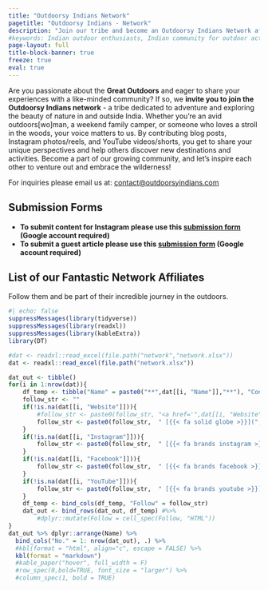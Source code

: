```yaml
---
title: "Outdoorsy Indians Network"
pagetitle: "Outdoorsy Indians - Network"
description: "Join our tribe and become an Outdoorsy Indians Network affiliate."
#keywords: Indian outdoor enthusiasts, Indian community for outdoor activities, Network of outdoorsy people
page-layout: full
title-block-banner: true
freeze: true
eval: true
---
```


Are you passionate about the **Great Outdoors** and eager to share your experiences with a like-minded community? If so, we **invite you to join the Outdoorsy Indians network** - a tribe dedicated to adventure and exploring the beauty of nature in and outside India. Whether you're an avid outdoors[wo]man, a weekend family camper, or someone who loves a stroll in the woods, your voice matters to us. By contributing blog posts, Instagram photos/reels, and YouTube videos/shorts, you get to share your unique perspectives and help others discover new destinations and activities. Become a part of our growing community, and let's inspire each other to venture out and embrace the wilderness!

For inquiries please email us at: [contact@outdoorsyindians.com](mailto:contact@outdoorsyindians.com)

## Submission Forms
* **To submit content for Instagram please use this [submission form](https://forms.gle/dt7zyVDhXYtpSKVw5){target="_balnk"} (Google account required)**
* **To submit a guest article please use this [submission form](https://forms.gle/2ACvwajffsXQBVQT6){target="_blank"} (Google account required)**

## List of our Fantastic Network Affiliates 
Follow them and be part of their incredible journey in the outdoors.  

```r
#| echo: false
suppressMessages(library(tidyverse))
suppressMessages(library(readxl))
suppressMessages(library(kableExtra))
library(DT)

#dat <- readxl::read_excel(file.path("network","network.xlsx"))
dat <- readxl::read_excel(file.path("network.xlsx"))

dat_out <- tibble()
for(i in 1:nrow(dat)){
    df_temp <- tibble("Name" = paste0("**",dat[[i, "Name"]],"**"), "Contributions" = dat[[i, "Contributions"]], "Type" = dat[[i, "Type"]])
    follow_str <- ""
    if(!is.na(dat[[i, "Website"]])){
        #follow_str <- paste0(follow_str, "<a href='",dat[[i, "Website"]],"'>", "{{< fa solid globe >}}","</a>")
        follow_str <- paste0(follow_str,  " [{{< fa solid globe >}}](",dat[[i, "Website"]],")")
    } 
    if(!is.na(dat[[i, "Instagram"]])){
        follow_str <- paste0(follow_str,  " [{{< fa brands instagram >}}](",dat[[i, "Instagram"]],")")
    }
    if(!is.na(dat[[i, "Facebook"]])){
        follow_str <- paste0(follow_str,  " [{{< fa brands facebook >}}](",dat[[i, "Facebook"]],")")
    }
    if(!is.na(dat[[i, "YouTube"]])){
        follow_str <- paste0(follow_str,  " [{{< fa brands youtube >}}](",dat[[i, "YouTube"]],")")
    }
    df_temp <- bind_cols(df_temp, "Follow" = follow_str)
    dat_out <- bind_rows(dat_out, df_temp) #%>%
        #dplyr::mutate(Follow = cell_spec(Follow, "HTML"))
}
dat_out %>% dplyr::arrange(Name) %>% 
  bind_cols("No." = 1: nrow(dat_out), .) %>%
  #kbl(format = "html", align="c", escape = FALSE) %>%
  kbl(format = "markdown")   
  #kable_paper("hover", full_width = F)
  #row_spec(0,bold=TRUE, font_size = "larger") %>%
  #column_spec(1, bold = TRUE)
```
